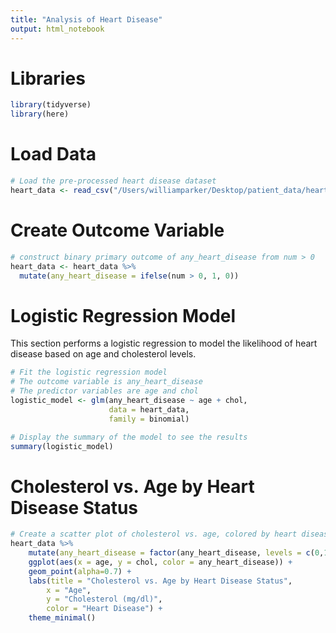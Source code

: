 ```yaml
---
title: "Analysis of Heart Disease"
output: html_notebook
---
```


# Libraries
```r
library(tidyverse)
library(here)
```

# Load Data
```r
# Load the pre-processed heart disease dataset
heart_data <- read_csv("/Users/williamparker/Desktop/patient_data/heart_data.csv")
```

# Create Outcome Variable
```r
# construct binary primary outcome of any_heart_disease from num > 0
heart_data <- heart_data %>%
  mutate(any_heart_disease = ifelse(num > 0, 1, 0))
```

# Logistic Regression Model
This section performs a logistic regression to model the likelihood of heart disease based on age and cholesterol levels.

```r
# Fit the logistic regression model
# The outcome variable is any_heart_disease
# The predictor variables are age and chol
logistic_model <- glm(any_heart_disease ~ age + chol, 
                      data = heart_data, 
                      family = binomial)

# Display the summary of the model to see the results
summary(logistic_model)
```

# Cholesterol vs. Age by Heart Disease Status
```r
# Create a scatter plot of cholesterol vs. age, colored by heart disease status
heart_data %>% 
    mutate(any_heart_disease = factor(any_heart_disease, levels = c(0,1), labels = c("No", "Yes"))) %>% 
    ggplot(aes(x = age, y = chol, color = any_heart_disease)) + 
    geom_point(alpha=0.7) + 
    labs(title = "Cholesterol vs. Age by Heart Disease Status",
        x = "Age",
        y = "Cholesterol (mg/dl)",
        color = "Heart Disease") + 
    theme_minimal()
```


